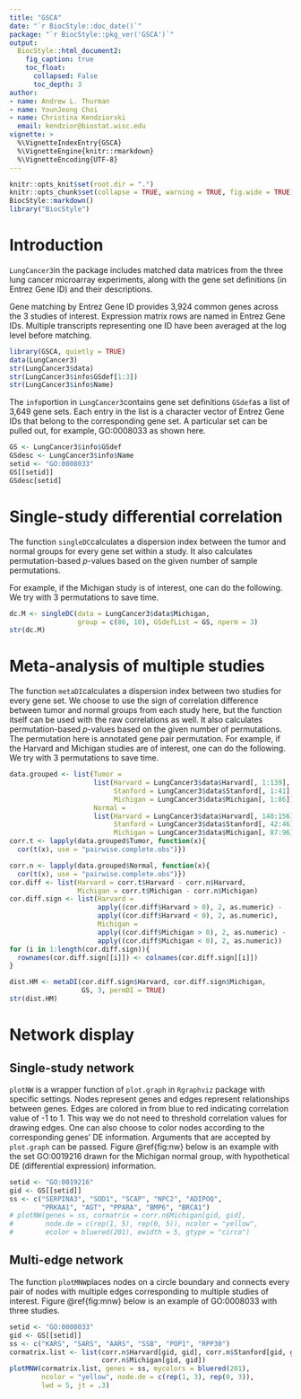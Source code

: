 ```yaml
---
title: "GSCA"
date: "`r BiocStyle::doc_date()`"
package: "`r BiocStyle::pkg_ver('GSCA')`"
output:
  BiocStyle::html_document2:
    fig_caption: true
    toc_float:
      collapsed: False
      toc_depth: 3
author:
- name: Andrew L. Thurman
- name: YounJeong Choi
- name: Christina Kendziorski
  email: kendzior@biostat.wisc.edu
vignette: >
  %\VignetteIndexEntry{GSCA}
  %\VignetteEngine{knitr::rmarkdown}
  %\VignetteEncoding{UTF-8}  
---
```

```r
knitr::opts_knit$set(root.dir = ".")
knitr::opts_chunk$set(collapse = TRUE, warning = TRUE, fig.wide = TRUE)
BiocStyle::markdown()
library("BiocStyle")
```

# Introduction

`LungCancer3`in the package includes matched data matrices
from the three lung cancer microarray experiments, along with
the gene set definitions (in Entrez Gene ID) and their descriptions.

Gene matching by Entrez Gene ID provides 3,924 common genes across
the 3 studies of interest. Expression matrix rows are named in Entrez Gene IDs.
Multiple transcripts representing one ID have been averaged at the log level
before matching.

```r
library(GSCA, quietly = TRUE)
data(LungCancer3)
str(LungCancer3$data)
str(LungCancer3$info$GSdef[1:3])
str(LungCancer3$info$Name)
```


The `info`portion in `LungCancer3`contains gene set definitions
`GSdef`as a list of 3,649 gene sets. Each entry in the list is
a character vector of Entrez Gene IDs that belong to the corresponding
gene set. A particular set can be pulled out, for example,
GO:0008033 as shown here.

```r
GS <- LungCancer3$info$GSdef
GSdesc <- LungCancer3$info$Name
setid <- "GO:0008033"
GS[[setid]]
GSdesc[setid]
```


# Single-study differential correlation


The function `singleDC`calculates a dispersion index between
the tumor and normal groups for every gene set within a study.
It also calculates permutation-based $p$-values based on the given number
of sample permutations.

For example, if the Michigan study is of interest, one can do the following.
We try with 3 permutations to save time.

```r
dc.M <- singleDC(data = LungCancer3$data$Michigan,
                 group = c(86, 10), GSdefList = GS, nperm = 3)
str(dc.M)
```

# Meta-analysis of multiple studies

The function `metaDI`calculates a dispersion index between
two studies for every gene set. We choose to use the sign of
correlation difference between tumor and normal groups from each study here,
but the function itself can be used with the raw correlations as well.
It also calculates permutation-based $p$-values based on the given number
of permutations. The permutation here is annotated gene pair permutation.
For example, if the Harvard and Michigan studies are of interest,
one can do the following. We try with 3 permutations to save time.

```r
data.grouped <- list(Tumor =
                     list(Harvard = LungCancer3$data$Harvard[, 1:139],
                          Stanford = LungCancer3$data$Stanford[, 1:41],
                          Michigan = LungCancer3$data$Michigan[, 1:86]),
                     Normal =
                     list(Harvard = LungCancer3$data$Harvard[, 140:156],
                          Stanford = LungCancer3$data$Stanford[, 42:46],
                          Michigan = LungCancer3$data$Michigan[, 87:96]))
corr.t <- lapply(data.grouped$Tumor, function(x){
  cor(t(x), use = "pairwise.complete.obs")})

corr.n <- lapply(data.grouped$Normal, function(x){
  cor(t(x), use = "pairwise.complete.obs")})
cor.diff <- list(Harvard = corr.t$Harvard - corr.n$Harvard,
                 Michigan = corr.t$Michigan - corr.n$Michigan)
cor.diff.sign <- list(Harvard =
                      apply((cor.diff$Harvard > 0), 2, as.numeric) -
                      apply((cor.diff$Harvard < 0), 2, as.numeric),
                      Michigan =
                      apply((cor.diff$Michigan > 0), 2, as.numeric) -
                      apply((cor.diff$Michigan < 0), 2, as.numeric))
for (i in 1:length(cor.diff.sign)){
  rownames(cor.diff.sign[[i]]) <- colnames(cor.diff.sign[[i]])
}

dist.HM <- metaDI(cor.diff.sign$Harvard, cor.diff.sign$Michigan,
                  GS, 3, permDI = TRUE)
str(dist.HM)
```

# Network display

## Single-study network

`plotNW` is a wrapper function of `plot.graph` in `Rgraphviz`
package with specific settings. Nodes represent genes and edges represent
relationships between genes. Edges are colored in from blue to red
indicating correlation value of -1 to 1. This way we do not need to
threshold correlation values for drawing edges.
One can also choose to color nodes according to
the corresponding genes' DE information. Arguments that are accepted
by `plot.graph` can be passed. Figure \@ref{fig:nw} below
is an example with the set GO:0019216 drawn for the Michigan normal group,
with hypothetical DE (differential expression) information.

```r
setid <- "GO:0019216"
gid <- GS[[setid]]
ss <- c("SERPINA3", "SOD1", "SCAP", "NPC2", "ADIPOQ",
        "PRKAA1", "AGT", "PPARA", "BMP6", "BRCA1")
# plotNW(genes = ss, cormatrix = corr.n$Michigan[gid, gid],
#        node.de = c(rep(1, 5), rep(0, 5)), ncolor = "yellow",
#        ecolor = bluered(201), ewidth = 5, gtype = "circo")
```

## Multi-edge network

The function `plotMNW`places nodes on a circle boundary and
connects every pair of nodes with multiple edges corresponding to
multiple studies of interest. Figure \@ref{fig:mnw} below is an example
of GO:0008033 with three studies.

```r
setid <- "GO:0008033"
gid <- GS[[setid]]
ss <- c("KARS", "SARS", "AARS", "SSB", "POP1", "RPP30")
cormatrix.list <- list(corr.n$Harvard[gid, gid], corr.n$Stanford[gid, gid],
                       corr.n$Michigan[gid, gid])
plotMNW(cormatrix.list, genes = ss, mycolors = bluered(201),
        ncolor = "yellow", node.de = c(rep(1, 3), rep(0, 3)),
        lwd = 5, jt = .3)
```
